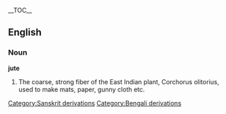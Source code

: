 {{wikipedia}}
__TOC__
==English==
===Noun===
'''jute'''

#The coarse, strong fiber of the East Indian plant, Corchorus olitorius, used to make mats, paper, gunny cloth etc.
[[Category:Sanskrit derivations]]
[[Category:Bengali derivations]]